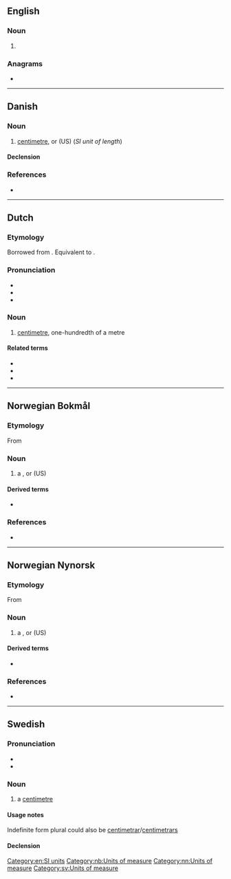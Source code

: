 {{also|Centimeter|centiméter|centi-meter}}
==English==

===Noun===
{{en-noun}}

# {{lb|en|American spelling}} {{lb|en|Canadian spelling|alternative}} {{alt form|en|centimetre}}

===Anagrams===
* {{anagrams|en|a=ceeeimnrtt|centimetre|recitement|remittence}}

[[Category:en:SI units]]

----

==Danish==

===Noun===
{{da-noun|en}}

# [[centimetre]], or {{l|en|centimeter}} (US) (''SI unit of length'')

====Declension====
{{da-noun-infl|en||ne}}

===References===
* {{R:Den Danske Ordbog}}

----

==Dutch==

===Etymology===
Borrowed from {{bor|nl|fr|centimètre}}. Equivalent to {{pre|nl|centi|meter}}.

===Pronunciation===
* {{IPA|nl|/ˈsɛntiˌmeːtər/}}
* {{audio|nl|nl-centimeter.ogg|centimeter}}
* {{hyphenation|nl|cen|ti|me|ter}}

===Noun===
{{nl-noun|m|-s|centimetertje}}

# [[centimetre]], one-hundredth of a metre

====Related terms====
* {{l|nl|meter}}
* {{l|nl|decimeter}}
* {{l|nl|millimeter}}

----

==Norwegian Bokmål==

===Etymology===
From {{prefix|nb|centi|meter}}

===Noun===
{{head|nb|noun|g=m|definite singular|centimeteren|indefinite plural|centimeter|definite plural|centimeterne}}

# a {{l|en|centimetre}}, or {{l|en|centimeter}} (US) {{qualifier|SI unit of length}}

====Derived terms====
* {{l|nb|kvadratcentimeter}}

===References===
* {{R:The Bokmål Dictionary}}

[[Category:nb:Units of measure]]

----

==Norwegian Nynorsk==

===Etymology===
From {{prefix|nn|centi|meter}}

===Noun===
{{head|nn|noun|g=m|definite singular|centimeteren|indefinite plural|centimeter|definite plural|centimeterane|or|centimetrane}}

# a {{l|en|centimetre}}, or {{l|en|centimeter}} (US) {{qualifier|SI unit of length}}

====Derived terms====
* {{l|nn|kvadratcentimeter}}

===References===
* {{R:The Nynorsk Dictionary}}

[[Category:nn:Units of measure]]

----

==Swedish==

===Pronunciation===
* {{IPA|sv|/sɛntɪˈmeːtɛr/|/ˈsɛntɪmeːtɛr/}}
* {{audio|sv|Sv-centimeter.ogg|Audio}}

===Noun===
{{sv-noun|c}}

# a [[centimetre]]

====Usage notes====
Indefinite form plural could also be [[centimetrar]]/[[centimetrars]]

====Declension====
{{sv-noun-irreg-c|2=centimetern|3=centimeter|4=centimeterna}}

[[Category:sv:Units of measure]]